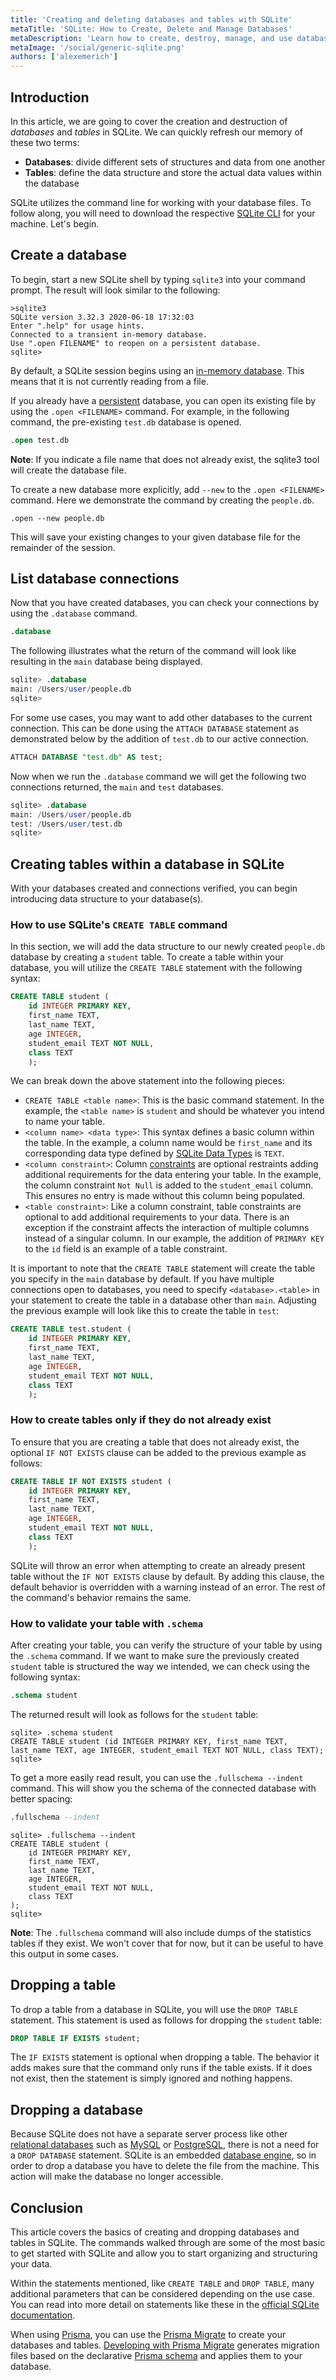 ```yaml
---
title: 'Creating and deleting databases and tables with SQLite'
metaTitle: 'SQLite: How to Create, Delete and Manage Databases'
metaDescription: 'Learn how to create, destroy, manage, and use databases and tables using SQLite.'
metaImage: '/social/generic-sqlite.png'
authors: ['alexemerich']
---
```


## Introduction

In this article, we are going to cover the creation and destruction of _databases_ and _tables_ in SQLite. We can quickly refresh our memory of these two terms:

- **Databases**: divide different sets of structures and data from one another
- **Tables**: define the data structure and store the actual data values within the database

SQLite utilizes the command line for working with your database files. To follow along, you will need to download the respective [SQLite CLI](https://www.prisma.io/dataguide/sqlite/setting-up-a-local-sqlite-database) for your machine. Let's begin.

## Create a database

To begin, start a new SQLite shell by typing `sqlite3` into your command prompt. The result will look similar to the following:

```shell
>sqlite3
SQLite version 3.32.3 2020-06-18 17:32:03
Enter ".help" for usage hints.
Connected to a transient in-memory database.
Use ".open FILENAME" to reopen on a persistent database.
sqlite>
```

By default, a SQLite session begins using an [in-memory database](/intro/database-glossary#in-memory-database). This means that it is not currently reading from a file.

If you already have a [persistent](/intro/database-glossary#persistence) database, you can open its existing file by using the `.open <FILENAME>` command. For example, in the following command, the pre-existing `test.db` database is opened.

```sql
.open test.db
```

**Note**: If you indicate a file name that does not already exist, the sqlite3 tool will create the database file.

To create a new database more explicitly, add `--new` to the `.open <FILENAME>` command. Here we demonstrate the command by creating the `people.db`.

```shell
.open --new people.db
```

This will save your existing changes to your given database file for the remainder of the session.

## List database connections

Now that you have created databases, you can check your connections by using the `.database` command.

```sql
.database
```

The following illustrates what the return of the command will look like resulting in the `main` database being displayed.

```sql
sqlite> .database
main: /Users/user/people.db
sqlite>
```

For some use cases, you may want to add other databases to the current connection. This can be done using the `ATTACH DATABASE` statement as demonstrated below by the addition of `test.db` to our active connection.

```sql
ATTACH DATABASE "test.db" AS test;
```

Now when we run the `.database` command we will get the following two connections returned, the `main` and `test` databases.

```sql
sqlite> .database
main: /Users/user/people.db
test: /Users/user/test.db
sqlite>
```

## Creating tables within a database in SQLite

With your databases created and connections verified, you can begin introducing data structure to your database(s).

### How to use SQLite's `CREATE TABLE` command

In this section, we will add the data structure to our newly created `people.db` database by creating a `student` table. To create a table within your database, you will utilize the `CREATE TABLE` statement with the following syntax:

```sql
CREATE TABLE student (
	id INTEGER PRIMARY KEY,
	first_name TEXT,
	last_name TEXT,
	age INTEGER,
	student_email TEXT NOT NULL,
	class TEXT
	);
```

We can break down the above statement into the following pieces:

- `CREATE TABLE <table name>`: This is the basic command statement. In the example, the `<table name>` is `student` and should be whatever you intend to name your table.
- `<column name> <data type>`: This syntax defines a basic column within the table. In the example, a column name would be `first_name` and its corresponding data type defined by [SQLite Data Types](https://www.sqlite.org/datatypes.html) is `TEXT`.
- `<column constraint>`: Column [constraints](/intro/database-glossary#constraint) are optional restraints adding additional requirements for the data entering your table. In the example, the column constraint `Not Null` is added to the `student_email` column. This ensures no entry is made without this column being populated.
- `<table constraint>`: Like a column constraint, table constraints are optional to add additional requirements to your data. There is an exception if the constraint affects the interaction of multiple columns instead of a singular column. In our example, the addition of `PRIMARY KEY` to the `id` field is an example of a table constraint.

It is important to note that the `CREATE TABLE` statement will create the table you specify in the `main` database by default. If you have multiple connections open to databases, you need to specify `<database>.<table>` in your statement to create the table in a database other than `main`. Adjusting the previous example will look like this to create the table in `test`:

```sql
CREATE TABLE test.student (
	id INTEGER PRIMARY KEY,
	first_name TEXT,
	last_name TEXT,
	age INTEGER,
	student_email TEXT NOT NULL,
	class TEXT
	);
```

### How to create tables only if they do not already exist

To ensure that you are creating a table that does not already exist, the optional `IF NOT EXISTS` clause can be added to the previous example as follows:

```sql
CREATE TABLE IF NOT EXISTS student (
	id INTEGER PRIMARY KEY,
	first_name TEXT,
	last_name TEXT,
	age INTEGER,
	student_email TEXT NOT NULL,
	class TEXT
	);
```

SQLite will throw an error when attempting to create an already present table without the `IF NOT EXISTS` clause by default. By adding this clause, the default behavior is overridden with a warning instead of an error. The rest of the command's behavior remains the same.

### How to validate your table with `.schema`

After creating your table, you can verify the structure of your table by using the `.schema` command. If we want to make sure the previously created `student` table is structured the way we intended, we can check using the following syntax:

```sql
.schema student
```

The returned result will look as follows for the `student` table:

```shell
sqlite> .schema student
CREATE TABLE student (id INTEGER PRIMARY KEY, first_name TEXT, last_name TEXT, age INTEGER, student_email TEXT NOT NULL, class TEXT);
sqlite>
```

To get a more easily read result, you can use the `.fullschema --indent` command. This will show you the schema of the connected database with better spacing:

```sql
.fullschema --indent
```

```shell
sqlite> .fullschema --indent
CREATE TABLE student (
	id INTEGER PRIMARY KEY,
	first_name TEXT,
	last_name TEXT,
	age INTEGER,
	student_email TEXT NOT NULL,
	class TEXT
);
sqlite>
```

**Note**: The `.fullschema` command will also include dumps of the statistics tables if they exist. We won't cover that for now, but it can be useful to have this output in some cases.

## Dropping a table

To drop a table from a database in SQLite, you will use the `DROP TABLE` statement. This statement is used as follows for dropping the `student` table:

```sql
DROP TABLE IF EXISTS student;
```

The `IF EXISTS` statement is optional when dropping a table. The behavior it adds makes sure that the command only runs if the table exists. If it does not exist, then the statement is simply ignored and nothing happens.

## Dropping a database

Because SQLite does not have a separate server process like other [relational databases](/intro/database-glossary#relational-database) such as [MySQL](/intro/database-glossary#mysql) or [PostgreSQL](/intro/database-glossary#postgresql), there is not a need for a `DROP DATABASE` statement. SQLite is an embedded [database engine](/intro/database-glossary#database-engine), so in order to drop a database you have to delete the file from the machine. This action will make the database no longer accessible.

## Conclusion

This article covers the basics of creating and dropping databases and tables in SQLite. The commands walked through are some of the most basic to get started with SQLite and allow you to start organizing and structuring your data.

Within the statements mentioned, like `CREATE TABLE` and `DROP TABLE`, many additional parameters that can be considered depending on the use case. You can read into more detail on statements like these in the [official SQLite documentation](https://www.sqlite.org/docs.html).

<PrismaOutlinks>

When using [Prisma](https://github.com/prisma/prisma), you can use the [Prisma Migrate](https://www.prisma.io/docs/concepts/components/prisma-migrate) to create your databases and tables. [Developing with Prisma Migrate](https://www.prisma.io/docs/guides/migrate/developing-with-prisma-migrate) generates migration files based on the declarative [Prisma schema](https://www.prisma.io/docs/concepts/components/prisma-schema) and applies them to your database.

</PrismaOutlinks>
